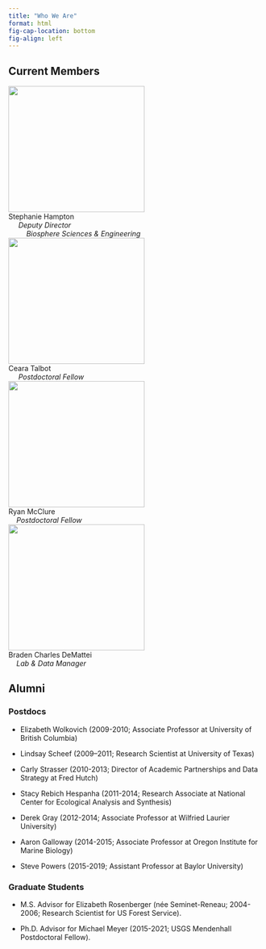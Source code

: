 ```yaml
---
title: "Who We Are"
format: html
fig-cap-location: bottom
fig-align: left
---
```


## Current Members
::: {layout=[2,1] valigh="bottom"}

| [![](images/Hampton_6.jpg){fig-alt="Stephanie Hampton" width="270px" height="250px"}](shampton.qmd)
| Stephanie Hampton 
|      *Deputy Director* 
|          *Biosphere Sciences & Engineering*

| [![](images/ct_hs.png){fig-alt="Ceara Talbot" width="270px" height="250px"}](ctalbot.qmd)
| Ceara Talbot 
|      *Postdoctoral Fellow*

| [![](images/rm_hs.jpg){fig-alt="Ryan McClure" width="270px" height="250px"}](rmcclure.qmd)
| Ryan McClure 
|     *Postdoctoral Fellow*

| [![](images/bcd_hs3.jpg){fig-alt="Braden Charles DeMattei" width="270px" height="250px"}](bcdemattei.qmd)
| Braden Charles DeMattei 
|     *Lab & Data Manager*

:::

## Alumni

### Postdocs
- Elizabeth Wolkovich (2009-2010; Associate Professor at University of British Columbia)

- Lindsay Scheef (2009–2011; Research Scientist at University of Texas) 

- Carly Strasser (2010-2013; Director of Academic Partnerships and Data Strategy at Fred Hutch)

- Stacy Rebich Hespanha (2011-2014; Research Associate at National Center for Ecological Analysis and Synthesis)

- Derek Gray (2012-2014; Associate Professor at Wilfried Laurier University)

- Aaron Galloway (2014-2015; Associate Professor at Oregon Institute for Marine Biology)

- Steve Powers (2015-2019; Assistant Professor at Baylor University)

### Graduate Students
- M.S. Advisor for Elizabeth Rosenberger (née Seminet-Reneau; 2004-2006; Research Scientist for US Forest Service).

- Ph.D. Advisor for Michael Meyer (2015-2021; USGS Mendenhall Postdoctoral Fellow).

